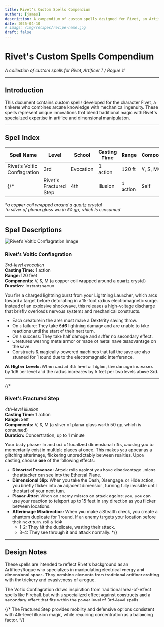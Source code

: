 ```yaml
---
title: Rivet's Custom Spells Compendium
authors: [james]
description: A compendium of custom spells designed for Rivet, an Artificer/Rogue character, blending arcane innovation with mechanical ingenuity.
date: 2025-04-10
# image: /img/recipes/recipe-name.jpg
draft: false
---
```


# Rivet's Custom Spells Compendium

*A collection of custom spells for Rivet, Artificer 7 / Rogue 11*

---

## Introduction

This document contains custom spells developed for the character Rivet, a tinkerer who combines arcane knowledge with mechanical ingenuity. These spells represent unique innovations that blend traditional magic with Rivet's specialized expertise in artifice and dimensional manipulation.

---

## Spell Index

| Spell Name | Level | School | Casting Time | Range | Components | Duration |
|------------|-------|--------|--------------|-------|------------|----------|
| Rivet's Voltic Conflagration | 3rd | Evocation | 1 action | 120 ft | V, S, M* | Instantaneous |
{/* | Rivet's Fractured Step | 4th | Illusion | 1 action | Self | V, S, M† | Concentration, up to 1 minute | */}

*\*a copper coil wrapped around a quartz crystal*  
*†a sliver of planar glass worth 50 gp, which is consumed*

---

## Spell Descriptions

![Rivet's Voltic Conflagration Image](./static/RivetsVoltaticConflaguration.png)

### Rivet's Voltic Conflagration

*3rd-level evocation*  
**Casting Time:** 1 action  
**Range:** 120 feet  
**Components:** V, S, M (a copper coil wrapped around a quartz crystal)  
**Duration:** Instantaneous

You fire a charged lightning burst from your Lightning Launcher, which arcs toward a target before detonating in a 15-foot radius electromagnetic surge. Instead of an explosive shockwave, this releases a high-voltage discharge that briefly overloads nervous systems and mechanical constructs.

- Each creature in the area must make a Dexterity saving throw.
- On a failure: They take **6d6** lightning damage and are unable to take reactions until the start of their next turn.
- On a success: They take half damage and suffer no secondary effect.
- Creatures wearing metal armor or made of metal have disadvantage on the save.
- Constructs & magically-powered machines that fail the save are also stunned for 1 round due to the electromagnetic interference.

**At Higher Levels:** When cast at 4th level or higher, the damage increases by 1d6 per level and the radius increases by 5 feet per two levels above 3rd.

---
{/* 
### Rivet's Fractured Step
*4th-level illusion*  
**Casting Time:** 1 action  
**Range:** Self  
**Components:** V, S, M (a sliver of planar glass worth 50 gp, which is consumed)  
**Duration:** Concentration, up to 1 minute

Your body phases in and out of localized dimensional rifts, causing you to momentarily exist in multiple places at once. This makes you appear as a glitching afterimage, flickering unpredictably between realities. Upon casting, choose **one** of the following effects:

- **Distorted Presence:** Attack rolls against you have disadvantage unless the attacker can see into the Ethereal Plane.
- **Dimensional Slip:** When you take the Dash, Disengage, or Hide action, you briefly flicker into an adjacent dimension, turning fully invisible until the start of your next turn.
- **Planar Jitter:** When an enemy misses an attack against you, you can use your reaction to teleport up to 15 feet in any direction as you flicker between locations.
- **Afterimage Misdirection:** When you make a Stealth check, you create a phantom duplicate for 1 round. If an enemy targets your location before their next turn, roll a 1d4:
  - 1-2: They hit the duplicate, wasting their attack.
  - 3-4: They see through it and attack normally. */}

---

## Design Notes

These spells are intended to reflect Rivet's background as an Artificer/Rogue who specializes in manipulating electrical energy and dimensional space. They combine elements from traditional artificer crafting with the trickery and evasiveness of a rogue.

The Voltic Conflagration draws inspiration from traditional area-of-effect spells like Fireball, but with a specialized effect against constructs and a secondary effect that fits within the power level of 3rd-level spells.

{/* The Fractured Step provides mobility and defensive options consistent with 4th-level illusion magic, while requiring concentration as a balancing factor. */}